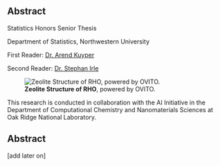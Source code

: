 ## Abstract {.unnumbered}
Statistics Honors Senior Thesis
\par Department of Statistics, Northwestern University

First Reader: [Dr. Arend Kuyper](https://statistics.northwestern.edu/people/faculty/arend-m-kuyper.html)
\par Second Reader: [Dr. Stephan Irle](https://www.ornl.gov/staff-profile/stephan-irle)

![**Zeolite Structure of RHO**, powered by OVITO.](rho.png){#fig-rho}

This research is conducted in collaboration with the AI Initiative in the Department of Computational Chemistry and Nanomaterials Sciences at Oak Ridge National Laboratory. 

## Abstract {.unnumbered}

[add later on]